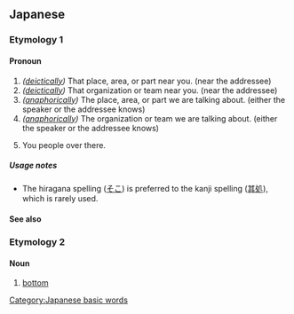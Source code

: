 {{also|そご}}
==Japanese==
===Etymology 1===
{{ja-spellings|其処}}
====Pronoun====
{{ja-pos|pronoun}}

# ''([[deictically]])'' That place, area, or part near you. (near the addressee)
# ''([[deictically]])'' That organization or team near you. (near the addressee)
# ''([[anaphorically]])'' The place, area, or part we are talking about. (either the speaker or the addressee knows)
# ''([[anaphorically]])'' The organization or team we are talking about. (either the speaker or the addressee knows)
# {{lb|ja|brusque}} You people over there.

=====Usage notes=====
* The hiragana spelling ([[そこ]]) is preferred to the kanji spelling ([[其処]]), which is rarely used.

====See also====
{{Japanese demonstratives}}
===Etymology 2===
====Noun====
{{ja-noun}}

# {{ja-def|底}} [[bottom]]

[[Category:Japanese basic words]]